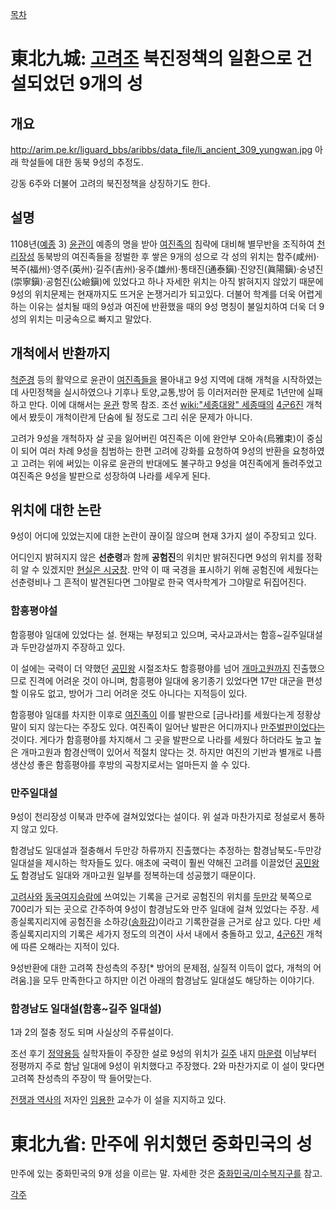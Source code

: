 [[목차]]
= 東北九城: [[고려]]조 북진정책의 일환으로 건설되었던 9개의 성 =
== 개요 ==
http://arim.pe.kr/liguard_bbs/aribbs/data_file/li_ancient_309_yungwan.jpg
아래 학설들에 대한 동북 9성의 추정도.

강동 6주와 더불어 고려의 북진정책을 상징하기도 한다.

== 설명 == 
1108년([[예종]] 3) [[윤관]]이 예종의 명을 받아 [[여진족]]의 침략에 대비해 별무반을 조직하여 [[천리장성]] 동북방의 여진족들을 정벌한 후 쌓은 9개의 성으로 각 성의 위치는 함주(咸州)·복주(福州)·영주(英州)·길주(吉州)·웅주(雄州)·통태진(通泰鎭)·진양진(眞陽鎭)·숭녕진(崇寧鎭)·공험진(公嶮鎭)에 있었다고 하나 자세한 위치는 아직 밝혀지지 않았기 때문에 9성의 위치문제는 현재까지도 뜨거운 논쟁거리가 되고있다. 더불어 학계를 더욱 어렵게 하는 이유는 설치될 때의 9성과 여진에 반환했을 때의 9성 명칭이 불일치하여 더욱 더 9성의 위치는 미궁속으로 빠지고 말았다.

== 개척에서 반환까지 ==
[[척준경]] 등의 활약으로 윤관이 [[여진족]]들을 몰아내고 9성 지역에 대해 개척을 시작하였는데 사민정책을 실시하였으나 기후나 토양,교통,방어 등 이러저러한 문제로 1년만에 실패하고 만다. 이에 대해서는 [[윤관]] 항목 참조. 조선 [[wiki:"세종대왕" 세종]]때의 [[4군6진]] 개척에서 봤듯이 개척이란게 단숨에 될 정도로 그리 쉬운 문제가 아니다. 

고려가 9성을 개척하자 살 곳을 잃어버린 여진족은 이에 완안부 오아속(烏雅束)이 중심이 되어 여러 차례 9성을 침범하는 한편 고려에 강화를 요청하여 9성의 반환을 요청하였고 고려는 위에 써있는 이유로 윤관의 반대에도 불구하고 9성을 여진족에게 돌려주었고 여진족은 9성을 발판으로 성장하여 나라를 세우게 된다.

== 위치에 대한 논란 ==
9성이 어디에 있었는지에 대한 논란이 끊이질 않으며 현재 3가지 설이 주장되고 있다.

어디인지 밝혀지지 않은 '''선춘령'''과 함께 '''공험진'''의 위치만 밝혀진다면 9성의 위치를 정확히 알 수 있겠지만 [[현실은 시궁창]]. 만약 이 때 국경을 표시하기 위해 공험진에 세웠다는 선춘령비나 그 흔적이 발견된다면 그야말로 한국 역사학계가 그야말로 뒤집어진다.

=== 함흥평야설 ===
함흥평야 일대에 있었다는 설. 현재는 부정되고 있으며, 국사교과서는 함흥~길주일대설과 두만강설까지 주장하고 있다.

이 설에는 국력이 더 약했던 [[공민왕]] 시절조차도 함흥평야를 넘어 [[개마고원]]까지 진출했으므로 진격에 어려운 것이 아니며, 함흥평야 일대에 옹기종기 있었다면 17만 대군을 편성할 이유도 없고, 방어가 그리 어려운 것도 아니다는 지적등이 있다. 

함흥평야 일대를 차지한 이후로 [[여진족]]이 이를 발판으로 [금나라]를 세웠다는게 정황상 말이 되지 않는다는 주장도 있다. 여진족이 일어난 발판은 어디까지나 [[만주]]벌판이었다는 것이다. 게다가 함흥평야를 차지해서 그 곳을 발판으로 나라를 세웠다 하더라도 높고 높은 개마고원과 함경산맥이 있어서 적절치 않다는 것. 하지만 여진의 기반과 별개로 나름 생산성 좋은 함흥평야를 후방의 곡창지로서는 얼마든지 쓸 수 있다.

=== 만주일대설 ===
9성이 천리장성 이북과 만주에 걸쳐있었다는 설이다. 위 설과 마찬가지로 정설로서 통하지 않고 있다.

함경남도 일대설과 절충해서 두만강 하류까지 진출했다는 추정하는 함경남북도-두만강 일대설을 제시하는 학자들도 있다. 애초에 국력이 훨씬 약해진 고려를 이끌었던 [[공민왕]]도 함경남도 일대와 개마고원 일부를 정복하는데 성공했기 때문이다.

[[고려사]]와 [[동국여지승람]]에 쓰여있는 기록을 근거로 공험진의 위치를 [[두만강]] 북쪽으로 700리가 되는 곳으로 간주하여 9성이 함경남도와 만주 일대에 걸쳐 있었다는 주장. 세종실록지리지에 공험진을 소하강([[송화강]])이라고 기록한걸을 근거로 삼고 있다. 다만 세종실록지리지의 기록은 세가지 정도의 의견이 사서 내에서 충돌하고 있고, [[4군6진]] 개척에 따른 오해라는 지적이 있다.

9성반환에 대한 고려쪽 찬성측의 주장[* 방어의 문제점, 실질적 이득이 없다, 개척의 어려움.]을 모두 만족한다고 하지만 이건 아래의 함경남도 일대설도 해당하는 이야기다. 

=== 함경남도 일대설(함흥~길주 일대설) ===
1과 2의 절충 정도 되며 사실상의 주류설이다.

조선 후기 [[정약용]]등 실학자들이 주장한 설로 9성의 위치가 [[길주]] 내지 [[마운령]] 이남부터 정평까지 주로 함남 일대에 9성이 위치했다고 주장했다. 2와 마찬가지로 이 설이 맞다면 고려쪽 찬성측의 주장이 딱 들어맞는다. 

[[전쟁과 역사]]의 저자인 [[임용한]] 교수가 이 설을 지지하고 있다.

= 東北九省: 만주에 위치했던 중화민국의 성 =
만주에 있는 중화민국의 9개 성을 이르는 말. 자세한 것은 [[중화민국/미수복지구]]를 참고.

[[각주]]
